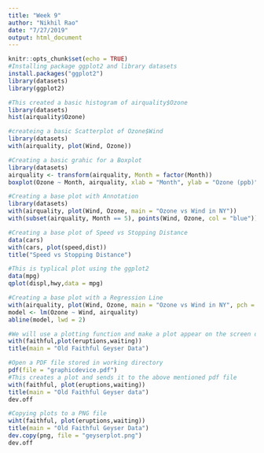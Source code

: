```yaml
---
title: "Week 9"
author: "Nikhil Rao"
date: "7/27/2019"
output: html_document
---
```


```r
knitr::opts_chunk$set(echo = TRUE)
#Installing package ggplot2 and library datasets
install.packages("ggplot2")
library(datasets)
library(ggplot2)
```


```r
#This created a basic histogram of airquality$Ozone
library(datasets)
hist(airquality$Ozone)
```


```r
#createing a basic Scatterplot of Ozone$Wind
library(datasets)
with(airquality, plot(Wind, Ozone))
```


```r
#Creating a basic grahic for a Boxplot 
library(datasets)
airquality <- transform(airquality, Month = factor(Month))
boxplot(Ozone ~ Month, airquality, xlab = "Month", ylab = "Ozone (ppb)")
```

```r
#Creating a base plot with Annotation
library(datasets)
with(airquality, plot(Wind, Ozone, main = "Ozone vs Wind in NY"))
with(subset(airquality, Month == 5), points(Wind, Ozone, col = "blue"))
```


```r
#Creating a base plot of Speed vs Stopping Distance
data(cars)
with(cars, plot(speed,dist))
title("Speed vs Stopping Distance")
```


```r
#This is typlical plot using the ggplot2
data(mpg)
qplot(displ,hwy,data = mpg)
```


```r
#Creating a base plot with a Regression Line
with(airquality, plot(Wind, Ozone, main = "Ozone vs Wind in NY", pch = 20))
model <- lm(Ozone ~ Wind, airquality)
abline(model, lwd = 2)
```

```r
#We will use a plotting function and make a plot appear on the screen device
with(faithful,plot(eruptions,waiting))
title(main = "Old Faithful Geyser Data")
```


```r
#Open a PDF file stored in working directory
pdf(file = "graphicdevice.pdf")
#This creates a plot and sends it to the above mentioned pdf file 
with(faithful, plot(eruptions,waiting))
title(main = "Old Faithful Geyser data")
dev.off
```

```r
#Copying plots to a PNG file 
wiht(faithful, plot(eruptions,waiting))
title(main = "Old Faithful Geyser Data")
dev.copy(png, file = "geyserplot.png")
dev.off
```
